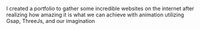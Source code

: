 I created a portfolio to gather some incredible websites on the internet after realizing how amazing it is what we can achieve with animation utilizing Gsap, ThreeJs, and our imagination
